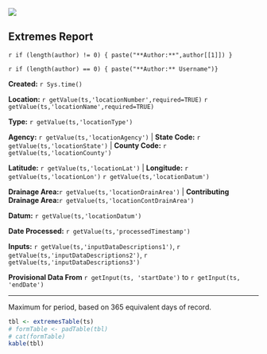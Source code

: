 
![](http://www.usgs.gov/newsroom/images/2015-04-07/usgs_logo.png)

## Extremes Report  

`r if (length(author) != 0) { paste("**Author:**",author[[1]]) }`

`r if (length(author) == 0) { paste("**Author:** Username")}`

**Created:**  `r Sys.time()`

**Location:**  `r getValue(ts,'locationNumber',required=TRUE)` `r getValue(ts,'locationName',required=TRUE)`

**Type:** `r getValue(ts,'locationType')` 

**Agency:** `r getValue(ts,'locationAgency')`  |   **State Code:** `r getValue(ts,'locationState')`  |   **County Code:** `r getValue(ts,'locationCounty')`  

**Latitude:** `r getValue(ts,'locationLat')`  |   **Longitude:** `r getValue(ts,'locationLon')` `r getValue(ts,'locationDatum')` 

**Drainage Area:**`r getValue(ts,'locationDrainArea')`  |   **Contributing Drainage Area:**`r getValue(ts,'locationContDrainArea')` 

**Datum:** `r getValue(ts,'locationDatum')`

**Date Processed:** `r getValue(ts,'processedTimestamp')`
   
**Inputs:** `r getValue(ts,'inputDataDescriptions1')`, `r getValue(ts,'inputDataDescriptions2')`, `r getValue(ts,'inputDataDescriptions3')`
   
**Provisional Data From** `r getInput(ts, 'startDate')` to `r getInput(ts, 'endDate')`

***
   
Maximum for period, based on 365 equivalent days of record. 
   
```r
tbl <- extremesTable(ts)
# formTable <- padTable(tbl)
# cat(formTable)
kable(tbl)
```
